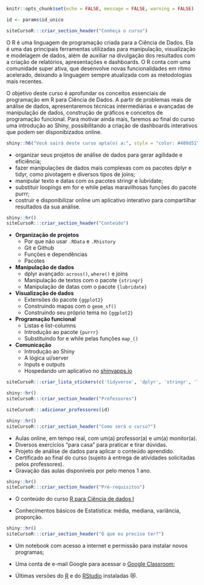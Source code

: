 ```r
knitr::opts_chunk$set(echo = FALSE, message = FALSE, warning = FALSE)

id <- params$id_unico
```

```r
siteCursoR:::criar_section_header("Conheça o curso")
```

O R é uma linguagem de programação criada para a Ciência de Dados. Ela é uma das principais ferramentas utilizadas para manipulação, visualização e modelagem de dados, além de auxiliar na divulgação dos resultados com a criação de relatórios, apresentações e dashboards. O R conta com uma comunidade super ativa, que desenvolve novas funcionalidades em ritmo acelerado, deixando a linguagem sempre atualizada com as metodologias mais recentes.

O objetivo deste curso é aprofundar os conceitos essenciais de programação em R para Ciência de Dados. A partir de problemas reais de análise de dados, apresentaremos técnicas intermediárias e avançadas de manipulação de dados, construção de gráficos e conceitos de programação funcional. Para motivar ainda mais, faremos ao final do curso uma introdução ao Shiny, possibilitando a criação de dashboards interativos que podem ser disponibizados online.

```r
shiny::h6("Você sairá deste curso apta(o) a:", style = "color: #489d51")
```


::: {.voce-saira}
- organizar seus projetos de análise de dados para gerar agilidade e eficiência;
- fazer manipulações de dados mais complexas com os pacotes dplyr e tidyr, como pivotagem e diversos tipos de joins;
- manipular texto e datas com os pacotes stringr e lubridate;
- substituir loopings em for e while pelas maravilhosas funções do pacote purrr;
- costruir e disponibilizar online um aplicativo interativo para compartilhar resultados da sua análise.
:::


```r
shiny::hr()
siteCursoR:::criar_section_header("Conteúdo")
```


::: {.row}

:::: {.column-esq}
- **Organização de projetos**
  - Por que não usar `.RData` e `.Rhistory`
  - Git e Github
  - Funções e dependências
  - Pacotes
- **Manipulação de dados**
  - dplyr avançado: `across()`, `where()` e joins
  - Manipulação de textos com o pacote `{stringr}`
  - Manipulação de datas com o pacote `{lubridate}`
- **Visualização de dados**
  - Extensões do pacote `{ggplot2}`
  - Construindo mapas com o `geom_sf()`
  - Construindo seu próprio tema no `{ggplot2}`
- **Programação funcional**
  - Listas e list-columns
  - Introdução ao pacote `{purrr}`
  - Substituindo for e while pelas funções `map_()`
- **Comunicação**
  - Introdução ao Shiny
  - A lógica ui/server
  - Inputs e outputs
  - Hospedando um aplicativo no [shinyapps.io](https://www.shinyapps.io/)
::::

:::: {.column-dir}

::::: {.row .justify-content-center}
```r
siteCursoR:::criar_lista_stickers(c('tidyverse', 'dplyr', 'stringr', 'lubridate', 'ggplot2', 'purrr', 'usethis', 'devtools', 'shiny')) 
```
:::::

:::: 

:::


```r
shiny::hr()
siteCursoR:::criar_section_header("Professores")
```

```r
siteCursoR:::adicionar_professores(id)
```

```r
shiny::hr()
siteCursoR:::criar_section_header("Como será o curso?")
```

- Aulas online, em tempo real, com um(a) professor(a) e um(a) monitor(a). 
- Diversos exercícios "para casa" para praticar e tirar dúvidas.
- Projeto de análise de dados para aplicar o conteúdo aprendido.
- Certificado ao final do curso (sujeito à entrega de atividades solicitadas pelos professores).
- Gravação das aulas disponíveis por pelo menos 1 ano.

```r
shiny::hr()
siteCursoR:::criar_section_header("Pré-requisitos") 
```

- O conteúdo do curso [R para Ciência de dados I](https://www.curso-r.com/cursos/r4ds-1)

- Conhecimentos básicos de Estatística: média, mediana, variância, proporção.

```r
shiny::hr()
siteCursoR:::criar_section_header("O que eu preciso ter?")
```

- Um notebook com acesso a internet e permissão para instalar novos programas;

- Uma conta de e-mail Google para acessar o [Google Classroom](https://classroom.google.com/);

-  Últimas versões do [R](https://cran.r-project.org/) e do [RStudio](https://www.rstudio.com/products/rstudio/download/) instaladas &#128571;.

